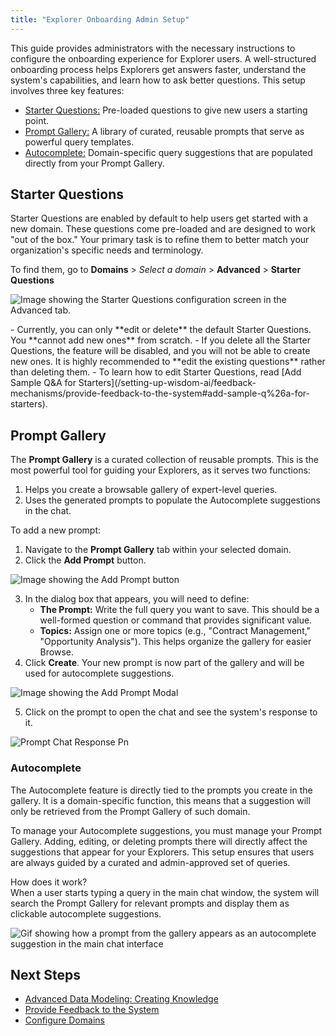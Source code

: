 ```yaml
---
title: "Explorer Onboarding Admin Setup"
---
```


This guide provides administrators with the necessary instructions to configure the onboarding experience for Explorer users. A well-structured onboarding process helps Explorers get answers faster, understand the system's capabilities, and learn how to ask better questions.
This setup involves three key features:

- [Starter Questions:](#starter-questions) Pre-loaded questions to give new users a starting point.
- [Prompt Gallery:](#prompt-gallery) A library of curated, reusable prompts that serve as powerful query templates.
- [Autocomplete:](#autocomplete) Domain-specific query suggestions that are populated directly from your Prompt Gallery.

## Starter Questions

Starter Questions are enabled by default to help users get started with a new domain. These questions come pre-loaded and are designed to work "out of the box." Your primary task is to refine them to better match your organization's specific needs and terminology.

To find them, go to **Domains** \> _Select a domain_ \> **Advanced** \> **Starter Questions**

![Image showing the Starter Questions configuration screen in the Advanced tab.](/images/starter-question.png)

<Note>
  - Currently, you can only **edit or delete** the default Starter Questions. You **cannot add new ones** from scratch.
  - If you delete all the Starter Questions, the feature will be disabled, and you will not be able to create new ones. It is highly recommended to **edit the existing questions** rather than deleting them.
  - To learn how to edit Starter Questions, read [Add Sample Q&A for Starters](/setting-up-wisdom-ai/feedback-mechanisms/provide-feedback-to-the-system#add-sample-q%26a-for-starters).
</Note>

## Prompt Gallery

The **Prompt Gallery** is a curated collection of reusable prompts. This is the most powerful tool for guiding your Explorers, as it serves two functions:

1. Helps you create a browsable gallery of expert-level queries.
2. Uses the generated prompts to populate the Autocomplete suggestions in the chat.

To add a new prompt:

1. Navigate to the **Prompt Gallery** tab within your selected domain.
2. Click the **Add Prompt** button.

![Image showing the Add Prompt button](/images/add-prompt.png)

3. In the dialog box that appears, you will need to define:
   - **The Prompt:** Write the full query you want to save. This should be a well-formed question or command that provides significant value.
   - **Topics:** Assign one or more topics (e.g., "Contract Management," "Opportunity Analysis"). This helps organize the gallery for easier Browse.
4. Click **Create**. Your new prompt is now part of the gallery and will be used for autocomplete suggestions.

![Image showing the Add Prompt Modal](/images/add-prompt-modal.png)

5. Click on the prompt to open the chat and see the system's response to it.

![Prompt Chat Response Pn](/images/prompt-chat-response.png)

### Autocomplete

The Autocomplete feature is directly tied to the prompts you create in the gallery. It is a domain-specific function, this means that a suggestion will only be retrieved from the Prompt Gallery of such domain.

To manage your Autocomplete suggestions, you must manage your Prompt Gallery. Adding, editing, or deleting prompts there will directly affect the suggestions that appear for your Explorers. This setup ensures that users are always guided by a curated and admin-approved set of queries.

How does it work?\
When a user starts typing a query in the main chat window, the system will search the Prompt Gallery for relevant prompts and display them as clickable autocomplete suggestions.

![Gif showing how a prompt from the gallery appears as an autocomplete suggestion in the main chat interface](/images/autocomplete.gif)

## Next Steps

- [Advanced Data Modeling: Creating Knowledge](/setting-up-wisdom-ai/advanced-data-modeling-creating-knowledge)
- [Provide Feedback to the System](/setting-up-wisdom-ai/provide-feedback-to-the-system)
- [Configure Domains](/improve-wisdom-ai-responses/configure-domains)